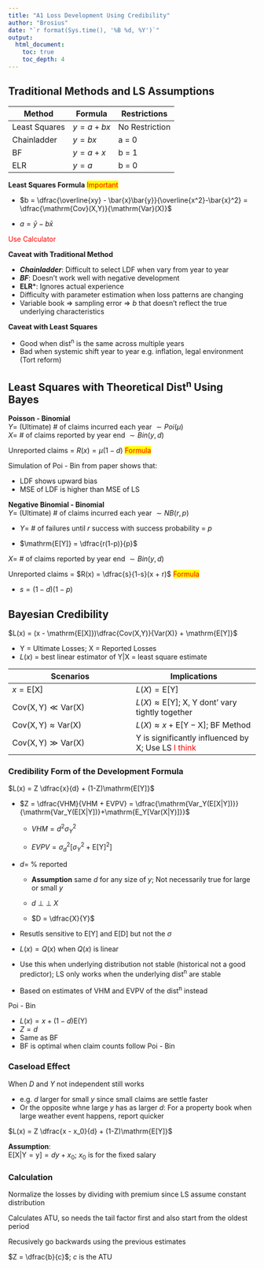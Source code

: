 ```yaml
---
title: "A1 Loss Development Using Credibility"
author: "Brosius"
date: "`r format(Sys.time(), '%B %d, %Y')`"
output: 
  html_document:
    toc: true
    toc_depth: 4
---
```


## Traditional Methods and LS Assumptions

| Method        | Formula      | Restrictions   |
| ------------- | ------------ | -------------- |
| Least Squares | $y = a + bx$ | No Restriction |
| Chainladder   | $y = bx$     | a = 0          |
| BF            | $y = a + x$  | b = 1          |
| ELR           | $y = a$      | b = 0          |

**Least Squares Formula** <span style="color:red;background-color:yellow">Important</span>

* $b = \dfrac{\overline{xy} - \bar{x}\bar{y}}{\overline{x^2}-\bar{x}^2} = \dfrac{\mathrm{Cov}(X,Y)}{\mathrm{Var}(X)}$

* $a = \bar{y} - b\bar{x}$

<span style="color:red">Use Calculator</span>

**Caveat with Traditional Method**

* ***Chainladder***: Difficult to select LDF when vary from year to year
* ***BF***: Doesn't work well with negative development
* **ELR***: Ignores actual experience
* Difficulty with parameter estimation when loss patterns are changing
* Variable book $\Rightarrow$ sampling error $\Rightarrow$ *b* that doesn't reflect the true underlying characteristics

**Caveat with Least Squares**

* Good when dist^n^ is the same across multiple years
* Bad when systemic shift year to year e.g. inflation, legal environment (Tort reform)

## Least Squares with Theoretical Dist^n^ Using Bayes

**Poisson - Binomial**  
$Y =$ (Ultimate) # of claims incurred each year $\sim Poi(\mu)$  
$X =$ # of claims reported by year end $\sim Bin(y,d)$

Unreported claims = $R(x) = \mu(1-d)$ <span style="color:red; background:yellow">Formula</span>

Simulation of Poi - Bin from paper shows that:

* LDF shows upward bias
* MSE of LDF is higher than MSE of LS

**Negative Binomial - Binomial**  
$Y =$ (Ultimate) # of claims incurred each year $\sim NB(r, p)$

* $Y =$ # of failures until $r$ success with success probability = $p$

* $\mathrm{E[Y]} = \dfrac{r(1-p)}{p}$

$X =$ # of claims reported by year end $\sim Bin(y,d)$

Unreported claims = $R(x) = \dfrac{s}{1-s}(x + r)$ <span style="color:red; background:yellow">Formula</span>

* $s = (1-d)(1-p)$

## Bayesian Credibility

$L(x) = (x - \mathrm{E[X]})\dfrac{Cov(X,Y)}{Var(X)} + \mathrm{E[Y]}$

* Y = Ultimate Losses; X = Reported Losses
* $L(x)$ = best linear estimator of Y|X = least square estimate

| Scenarios | Implications |
| --- | --- |
| $x = \mathrm{E[X]}$ | $L(X) = \mathrm{E[Y]}$ |
| $\mathrm{Cov(X,Y)} \ll \mathrm{Var(X)}$ | $L(X) \approx \mathrm{E[Y]}$; X, Y dont' vary tightly together|
| $\mathrm{Cov(X,Y)} \approx \mathrm{Var(X)}$ | $L(X) \approx x + \mathrm{E[Y - X]}$; BF Method |
| $\mathrm{Cov(X,Y)} \gg \mathrm{Var(X)}$ | Y is significantly influenced by X; Use LS <span style="color:red">I think</span>|

### Credibility Form of the Development Formula

$L(x) = Z \dfrac{x}{d} + (1-Z)\mathrm{E[Y]}$

* $Z = \dfrac{VHM}{VHM + EVPV} = \dfrac{\mathrm{Var_Y(E[X|Y])}}{\mathrm{Var_Y(E[X|Y])}+\mathrm{E_Y[Var(X|Y)]}}$

    * $VHM = d^2 \sigma^2_Y$
    
    * $EVPV = \sigma^2_d[\sigma^2_Y + \mathrm{E[Y]}^2]$

* $d =$ % reported

    * **Assumption** same $d$ for any size of $y$; Not necessarily true for large or small $y$

    * $d \: {\perp\!\!\!\perp} \: X$
    
    * $D = \dfrac{X}{Y}$
    
* Resutls sensitive to $\mathrm{E[Y]}$ and $\mathrm{E[D]}$ but not the $\sigma$

* $L(x) = Q(x)$ when $Q(x)$ is linear

* Use this when underlying distribution not stable (historical not a good predictor); LS only works when the underlying dist^n^ are stable

* Based on estimates of VHM and EVPV of the dist^n^ instead

Poi - Bin

* $L(x) = x + (1-d)\mathrm{E(Y)}$
* $Z = d$
* Same as BF
* BF is optimal when claim counts follow Poi - Bin

### Caseload Effect

When $D$ and $Y$ not independent still works

* e.g. $d$ larger for small $y$ since small claims are settle faster
* Or the opposite whne large $y$ has as larger $d$: For a property book when large weather event happens, report quicker

$L(x) = Z \dfrac{x - x_0}{d} + (1-Z)\mathrm{E[Y]}$

**Assumption**:  
$\mathrm{E[X|Y=y]} = dy + x_0$; $x_0$ is for the fixed salary

### Calculation

Normalize the losses by dividing with premium since LS assume constant distribution

Calculates ATU, so needs the tail factor first and also start from the oldest period

Recusively go backwards using the previous estimates

$Z = \dfrac{b}{c}$; $c$ is the ATU
